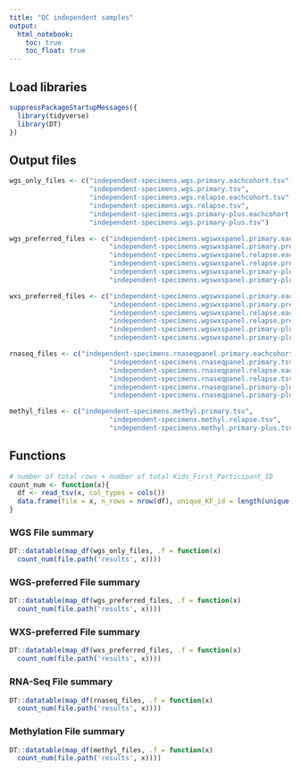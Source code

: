 ```yaml
---
title: "QC independent samples"
output: 
  html_notebook:
    toc: true
    toc_float: true
---
```


## Load libraries

```r
suppressPackageStartupMessages({
  library(tidyverse)
  library(DT)
})
```

## Output files

```r
wgs_only_files <- c("independent-specimens.wgs.primary.eachcohort.tsv",
                    "independent-specimens.wgs.primary.tsv",
                    "independent-specimens.wgs.relapse.eachcohort.tsv",
                    "independent-specimens.wgs.relapse.tsv",
                    "independent-specimens.wgs.primary-plus.eachcohort.tsv",
                    "independent-specimens.wgs.primary-plus.tsv")
```

```r
wgs_preferred_files <- c("independent-specimens.wgswxspanel.primary.eachcohort.prefer.wgs.tsv",
                         "independent-specimens.wgswxspanel.primary.prefer.wgs.tsv",
                         "independent-specimens.wgswxspanel.relapse.eachcohort.prefer.wgs.tsv",
                         "independent-specimens.wgswxspanel.relapse.prefer.wgs.tsv",
                         "independent-specimens.wgswxspanel.primary-plus.eachcohort.prefer.wgs.tsv",
                         "independent-specimens.wgswxspanel.primary-plus.prefer.wgs.tsv")
```

```r
wxs_preferred_files <- c("independent-specimens.wgswxspanel.primary.eachcohort.prefer.wxs.tsv",
                         "independent-specimens.wgswxspanel.primary.prefer.wxs.tsv",
                         "independent-specimens.wgswxspanel.relapse.eachcohort.prefer.wxs.tsv",
                         "independent-specimens.wgswxspanel.relapse.prefer.wxs.tsv",
                         "independent-specimens.wgswxspanel.primary-plus.eachcohort.prefer.wxs.tsv",
                         "independent-specimens.wgswxspanel.primary-plus.prefer.wxs.tsv")
```

```r
rnaseq_files <- c("independent-specimens.rnaseqpanel.primary.eachcohort.tsv",
                         "independent-specimens.rnaseqpanel.primary.tsv",
                         "independent-specimens.rnaseqpanel.relapse.eachcohort.tsv",
                         "independent-specimens.rnaseqpanel.relapse.tsv",
                         "independent-specimens.rnaseqpanel.primary-plus.eachcohort.tsv",
                         "independent-specimens.rnaseqpanel.primary-plus.tsv")
```

```r
methyl_files <- c("independent-specimens.methyl.primary.tsv",
                         "independent-specimens.methyl.relapse.tsv",
                         "independent-specimens.methyl.primary-plus.tsv")
```

## Functions

```r
# number of total rows + number of total Kids_First_Participant_ID
count_num <- function(x){
  df <- read_tsv(x, col_types = cols())
  data.frame(file = x, n_rows = nrow(df), unique_KF_id = length(unique(df$Kids_First_Participant_ID)))
}
```

### WGS File summary

```r
DT::datatable(map_df(wgs_only_files, .f = function(x) 
  count_num(file.path('results', x))))
```

### WGS-preferred File summary

```r
DT::datatable(map_df(wgs_preferred_files, .f = function(x) 
  count_num(file.path('results', x))))
```

### WXS-preferred File summary

```r
DT::datatable(map_df(wxs_preferred_files, .f = function(x) 
  count_num(file.path('results', x))))
```

### RNA-Seq File summary

```r
DT::datatable(map_df(rnaseq_files, .f = function(x) 
  count_num(file.path('results', x))))
```

### Methylation File summary

```r
DT::datatable(map_df(methyl_files, .f = function(x) 
  count_num(file.path('results', x))))
```
